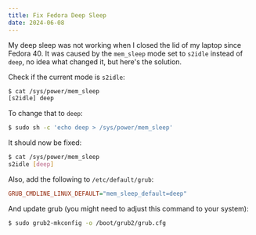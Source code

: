 ```yaml
---
title: Fix Fedora Deep Sleep
date: 2024-06-08
---
```


My deep sleep was not working when I closed the lid of my laptop since Fedora 40. It was caused by the `mem_sleep` mode
set to `s2idle` instead of `deep`, no idea what changed it, but here's the solution.

Check if the current mode is `s2idle`:

```bash
$ cat /sys/power/mem_sleep
[s2idle] deep
```

To change that to `deep`:

```bash
$ sudo sh -c 'echo deep > /sys/power/mem_sleep'
```

It should now be fixed:

```bash
$ cat /sys/power/mem_sleep
s2idle [deep]
```

Also, add the following to `/etc/default/grub`:

```ini
GRUB_CMDLINE_LINUX_DEFAULT="mem_sleep_default=deep"
```

And update grub (you might need to adjust this command to your system):

```bash
$ sudo grub2-mkconfig -o /boot/grub2/grub.cfg
```